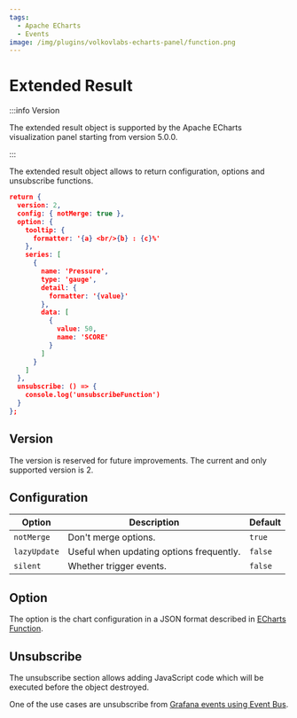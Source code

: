 ```yaml
---
tags:
  - Apache ECharts
  - Events
image: /img/plugins/volkovlabs-echarts-panel/function.png
---
```



# Extended Result

:::info Version

The extended result object is supported by the Apache ECharts visualization panel starting from version 5.0.0.

:::

The extended result object allows to return configuration, options and unsubscribe functions.

```json
return {
  version: 2,
  config: { notMerge: true },
  option: {
    tooltip: {
      formatter: '{a} <br/>{b} : {c}%'
    },
    series: [
      {
        name: 'Pressure',
        type: 'gauge',
        detail: {
          formatter: '{value}'
        },
        data: [
          {
            value: 50,
            name: 'SCORE'
          }
        ]
      }
    ]
  },
  unsubscribe: () => {
    console.log('unsubscribeFunction')
  }
};
```

## Version

The version is reserved for future improvements. The current and only supported version is 2.

## Configuration

| Option       | Description                              | Default |
| ------------ | ---------------------------------------- | ------- |
| `notMerge`   | Don't merge options.                     | `true`  |
| `lazyUpdate` | Useful when updating options frequently. | `false` |
| `silent`     | Whether trigger events.                  | `false` |

## Option

The option is the chart configuration in a JSON format described in [ECharts Function](../options).

## Unsubscribe

The unsubscribe section allows adding JavaScript code which will be executed before the object destroyed.

One of the use cases are unsubscribe from [Grafana events using Event Bus](../eventbus).
